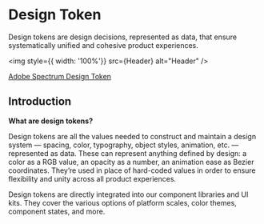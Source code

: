 
<Meta title="MDX/What is Token" component={Dropdown} />

# Design Token

Design tokens are design decisions, represented as data, that ensure systematically unified and cohesive product experiences.

<img style={{ width: '100%'}} src={Header} alt="Header" />
<div style={{ display:'flex', justifyContent:'end'}}> 
  <a href='https://spectrum.adobe.com/page/design-tokens/' target='_blank'>Adobe Spectrum Design Token</a>
</div>

## Introduction

<strong>What are design tokens?</strong>
<p>
  Design tokens are all the values needed to construct and maintain a design
  system — spacing, color, typography, object styles, animation, etc. —
  represented as data. These can represent anything defined by design: a color
  as a RGB value, an opacity as a number, an animation ease as Bezier
  coordinates. They’re used in place of hard-coded values in order to ensure
  flexibility and unity across all product experiences.
</p>

<p>
  Design tokens are directly integrated into our component libraries and UI
  kits. They cover the various options of platform scales, color themes,
  component states, and more.
</p>
